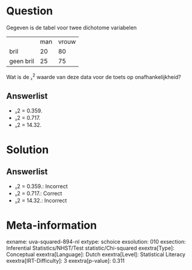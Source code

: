 Question
========

Gegeven is de tabel voor twee dichotome variabelen

  ----------- ----- -------
              man   vrouw
  bril        20    80
  geen bril   25    75
  ----------- ----- -------

Wat is de ᵪ^2^ waarde van deze data voor de toets op onafhankelijkheid?

Answerlist
----------

* ᵪ2 =  0.359.
* ᵪ2 =  0.717.
* ᵪ2 =  14.32.

Solution
========

Answerlist
----------

* ᵪ2 =  0.359.: Incorrect
* ᵪ2 =  0.717.: Correct
* ᵪ2 =  14.32.: Incorrect

Meta-information
================
exname: uva-squared-894-nl
extype: schoice
exsolution: 010
exsection: Inferential Statistics/NHST/Test statistic/Chi-squared
exextra[Type]: Conceptual
exextra[Language]: Dutch
exextra[Level]: Statistical Literacy
exextra[IRT-Difficulty]: 3
exextra[p-value]: 0.311

